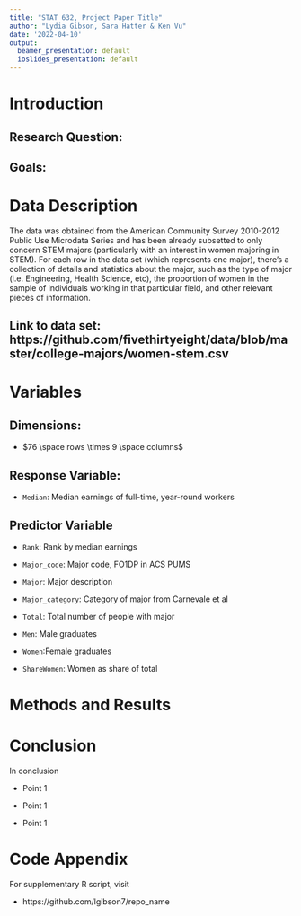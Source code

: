 ```yaml
---
title: "STAT 632, Project Paper Title"
author: "Lydia Gibson, Sara Hatter & Ken Vu"
date: '2022-04-10'
output:
  beamer_presentation: default
  ioslides_presentation: default
---
```


# Introduction

## Research Question:

## Goals: 

# Data Description

The data was obtained from the American Community Survey 2010-2012 Public Use Microdata Series and has been already subsetted to only concern STEM majors (particularly with an interest in women majoring in STEM).  For each row in the data set (which represents one major), there’s a collection of details and statistics about the major, such as the type of major (i.e. Engineering, Health Science, etc), the proportion of women in the sample of individuals working in that particular field, and other relevant pieces of information.

## Link to data set: https://github.com/fivethirtyeight/data/blob/master/college-majors/women-stem.csv

# Variables

## Dimensions: 
- $76 \space rows \times 9 \space columns$

## Response Variable: 

- `Median`: Median earnings of full-time, year-round workers

## Predictor Variable

- `Rank`: Rank by median earnings

- `Major_code`: Major code, FO1DP in ACS PUMS

- `Major`: Major description

- `Major_category`: Category of major from Carnevale et al

- `Total`: Total number of people with major

- `Men`: Male graduates

- `Women`:Female graduates

- `ShareWomen`: Women as share of total







# Methods and Results

# Conclusion

In conclusion

- Point 1

- Point 1

- Point 1


# Code Appendix

For supplementary R script, visit 

- https://github.com/lgibson7/repo_name
